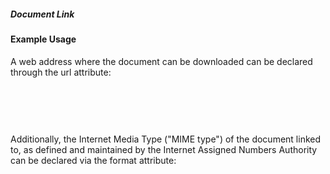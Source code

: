 ===== Document Link ===== 
{{for revison 1.02}}

==== Example Usage ====

A web address where the document can be downloaded can be declared through the url attribute:

<code xml>
    <document-link url="http://www.aidtransparency.net/wp-content/uploads/2009/06/Summary-IATI-Standard-Version-1-Final.doc">
</code>

Additionally, the Internet Media Type ("MIME type") of the document linked to, as defined and maintained by the Internet Assigned Numbers Authority can be declared via the format attribute:

<code xml>
    <document-link format="application/msword" url="http://www.aidtransparency.net/wp-content/uploads/2009/06/Summary-IATI-Standard-Version-1-Final.doc">
</code>
